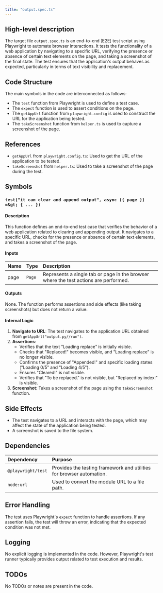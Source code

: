 ```yaml
---
title: "output.spec.ts"
---
```


## High-level description

The target file `output.spec.ts` is an end-to-end (E2E) test script using Playwright to automate browser interactions. It tests the functionality of a web application by navigating to a specific URL, verifying the presence or absence of certain text elements on the page, and taking a screenshot of the final state. The test ensures that the application's output behaves as expected, particularly in terms of text visibility and replacement.

## Code Structure

The main symbols in the code are interconnected as follows:
- The `test` function from Playwright is used to define a test case.
- The `expect` function is used to assert conditions on the page.
- The `getAppUrl` function from `playwright.config` is used to construct the URL for the application being tested.
- The `takeScreenshot` function from `helper.ts` is used to capture a screenshot of the page.

## References

- `getAppUrl` from `playwright.config.ts`: Used to get the URL of the application to be tested.
- `takeScreenshot` from `helper.ts`: Used to take a screenshot of the page during the test.

## Symbols

### `test("it can clear and append output", async ({ page }) =&gt; { ... })`
#### Description
This function defines an end-to-end test case that verifies the behavior of a web application related to clearing and appending output. It navigates to a specific URL, checks for the presence or absence of certain text elements, and takes a screenshot of the page.

#### Inputs
| Name | Type | Description |
|:-----|:-----|:------------|
| page | `Page` | Represents a single tab or page in the browser where the test actions are performed. |

#### Outputs
None. The function performs assertions and side effects (like taking screenshots) but does not return a value.

#### Internal Logic
1. **Navigate to URL**: The test navigates to the application URL obtained from `getAppUrl("output.py//run")`.
2. **Assertions**:
   - Verifies that the text "Loading replace" is initially visible.
   - Checks that "Replaced!" becomes visible, and "Loading replace" is no longer visible.
   - Confirms the presence of "Appended!" and specific loading states ("Loading 0/5" and "Loading 4/5").
   - Ensures "Cleared!" is not visible.
   - Verifies that "To be replaced." is not visible, but "Replaced by index!" is visible.
3. **Screenshot**: Takes a screenshot of the page using the `takeScreenshot` function.

## Side Effects
- The test navigates to a URL and interacts with the page, which may affect the state of the application being tested.
- A screenshot is saved to the file system.

## Dependencies

| Dependency | Purpose |
|:-----------|:--------|
| `@playwright/test` | Provides the testing framework and utilities for browser automation. |
| `node:url` | Used to convert the module URL to a file path. |

## Error Handling
The test uses Playwright's `expect` function to handle assertions. If any assertion fails, the test will throw an error, indicating that the expected condition was not met.

## Logging
No explicit logging is implemented in the code. However, Playwright's test runner typically provides output related to test execution and results.

## TODOs
No TODOs or notes are present in the code.